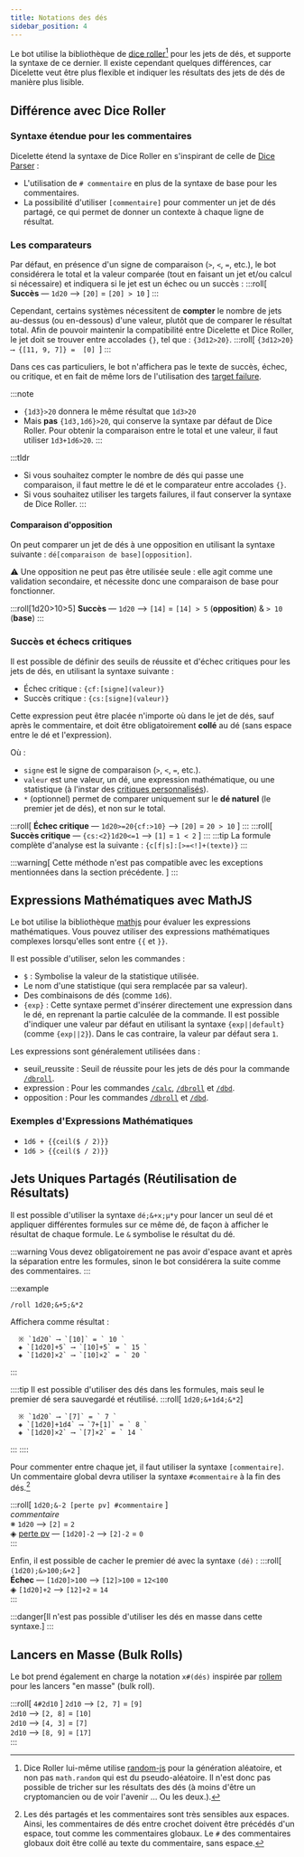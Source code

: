 ```yaml
---
title: Notations des dés
sidebar_position: 4
---
```




Le bot utilise la bibliothèque de [dice roller](https://dice-roller.github.io/documentation/)[^1] pour les jets de dés, et supporte la syntaxe de ce dernier.
Il existe cependant quelques différences, car Dicelette veut être plus flexible et indiquer les résultats des jets de dés de manière plus lisible.

## Différence avec Dice Roller
### Syntaxe étendue pour les commentaires

Dicelette étend la syntaxe de Dice Roller en s'inspirant de celle de [Dice Parser](https://invent.kde.org/rolisteam/rolisteam-diceparser/-/blob/master/HelpMe.md#comment) :
- L'utilisation de `# commentaire` en plus de la syntaxe de base pour les commentaires.
- La possibilité d'utiliser `[commentaire]` pour commenter un jet de dés partagé, ce qui permet de donner un contexte à chaque ligne de résultat.

### Les comparateurs

Par défaut, en présence d'un signe de comparaison (`>`, `<`, `=`, etc.), le bot considérera le total et la valeur comparée (tout en faisant un jet et/ou calcul si nécessaire) et indiquera si le jet est un échec ou un succès :
:::roll[ **Succès** — `1d20` ⟶ `[20]` = `[20] > 10` ]
:::

Cependant, certains systèmes nécessitent de **compter** le nombre de jets au-dessus (ou en-dessous) d'une valeur, plutôt que de comparer le résultat total.
Afin de pouvoir maintenir la compatibilité entre Dicelette et Dice Roller, le jet doit se trouver entre accolades `{}`, tel que : `{3d12>20}`.
:::roll[ `{3d12>20} ⟶ {[11, 9, 7]} =  [0] `]
:::

Dans ces cas particuliers, le bot n'affichera pas le texte de succès, échec, ou critique, et en fait de même lors de l'utilisation des [target failure](https://dice-roller.github.io/documentation/guide/notation/group-rolls.html#target-failure-dice-pool).

:::note
- `{1d3}>20` donnera le même résultat que `1d3>20`
- Mais **pas** `{1d3,1d6}>20`, qui conserve la syntaxe par défaut de Dice Roller. Pour obtenir la comparaison entre le total et une valeur, il faut utiliser `1d3+1d6>20`.
:::

:::tldr
- Si vous souhaitez compter le nombre de dés qui passe une comparaison, il faut mettre le dé et le comparateur entre accolades `{}`.
- Si vous souhaitez utiliser les targets failures, il faut conserver la syntaxe de Dice Roller.
:::

#### Comparaison d'opposition

On peut comparer un jet de dés à une opposition en utilisant la syntaxe suivante : `dé[comparaison de base][opposition]`.

⚠️ Une opposition ne peut pas être utilisée seule : elle agit comme une validation secondaire, et nécessite donc une comparaison de base pour fonctionner.

:::roll[1d20>10>5]
**Succès** — `1d20` ⟶ `[14]` = `[14] > 5` (__opposition__)  & `> 10` (__base__)
:::

### Succès et échecs critiques

Il est possible de définir des seuils de réussite et d'échec critiques pour les jets de dés, en utilisant la syntaxe suivante :
- <CL>Échec critique</CL> : `{cf:[signe](valeur)}`
- <CL>Succès critique</CL> : `{cs:[signe](valeur)}`

Cette expression peut être placée n'importe où dans le jet de dés, sauf après le commentaire, et doit être obligatoirement **collé** au dé (sans espace entre le dé et l'expression).

Où :
- `signe` est le signe de comparaison (`>`, `<`, `=`, etc.).
- `valeur` est une valeur, un dé, une expression mathématique, ou une statistique (à l'instar des [critiques personnalisés](./../sheet/model/critics.md#critiques-personnalisées)).
- `*` (optionnel) permet de comparer uniquement sur le **dé naturel** (le premier jet de dés), et non sur le total.

:::roll[ **Échec critique** — `1d20>=20{cf:>10}` ⟶ `[20]` = ` 20 > 10 ` ]
:::
:::roll[ **Succès critique** — `{cs:<2}1d20<=1` ⟶ `[1]` = ` 1 < 2 ` ]
:::
:::tip
La formule complète d'analyse est la suivante : `{c[f|s]:[>=<!]+(texte)}`
:::

:::warning[ Cette méthode n'est pas compatible avec les exceptions mentionnées dans la section précédente. ]
:::
## Expressions Mathématiques avec MathJS

Le bot utilise la bibliothèque [mathjs](https://mathjs.org/) pour évaluer les expressions mathématiques. Vous pouvez utiliser des expressions mathématiques complexes lorsqu'elles sont entre `{{` et `}}`.

Il est possible d'utiliser, selon les commandes :
- `$` : Symbolise la valeur de la statistique utilisée.
- Le nom d'une statistique (qui sera remplacée par sa valeur).
- Des combinaisons de dés (comme `1d6`).
- `{exp}` : Cette syntaxe permet d'insérer directement une expression dans le dé, en reprenant la partie calculée de la commande. Il est possible d'indiquer une valeur par défaut en utilisant la syntaxe `{exp||default}` (comme `{exp||2}`). Dans le cas contraire, la valeur par défaut sera `1`.

Les expressions sont généralement utilisées dans :
- <CL>seuil_reussite</CL> : Seuil de réussite pour les jets de dés pour la commande [`/dbroll`](../usage/model/dice.mdx#dbroll-dbroll).
- <CL>expression</CL> : Pour les commandes [`/calc`](../usage/model/calc.mdx#basé-sur-des-statistiques-calc), [`/dbroll`](../usage/model/dice.mdx#dbroll-dbroll) et [`/dbd`](../usage/model/dice.mdx#dbd-dbd).
- <CL>opposition</CL> : Pour les commandes [`/dbroll`](../usage/model/dice.mdx#dbroll-dbroll) et [`/dbd`](../usage/model/dice.mdx#dbd-dbd).

### Exemples d'Expressions Mathématiques

- `1d6 + {{ceil($ / 2)}}`
- `1d6 > {{ceil($ / 2)}}`

## Jets Uniques Partagés (Réutilisation de Résultats)

Il est possible d'utiliser la syntaxe `dé;&+x;µ*y` pour lancer un seul dé et appliquer différentes formules sur ce même dé, de façon à afficher le résultat de chaque formule. Le `&` symbolise le résultat du dé.

:::warning
Vous devez obligatoirement ne pas avoir d'espace avant et après la séparation entre les formules, sinon le bot considérera la suite comme des commentaires.
:::

:::example
```
/roll 1d20;&+5;&*2
```
Affichera comme résultat :
```
  ※ `1d20` ⟶ `[10]` = ` 10 `  
  ◈ `[1d20]+5` ⟶ `[10]+5` = ` 15 `  
  ◈ `[1d20]×2` ⟶ `[10]×2` = ` 20 `  
```
:::

::::tip
Il est possible d'utiliser des dés dans les formules, mais seul le premier dé sera sauvegardé et réutilisé.
:::roll[ `1d20;&+1d4;&*2`]
```
  ※ `1d20` ⟶ `[7]` = ` 7 `  
  ◈ `[1d20]+1d4` ⟶ `7+[1]` = ` 8 `  
  ◈ `[1d20]×2` ⟶ `[7]×2` = ` 14 `  
```
:::
::::

Pour commenter entre chaque jet, il faut utiliser la syntaxe `[commentaire]`. Un commentaire global devra utiliser la syntaxe `#commentaire` à la fin des dés.[^2]

:::roll[ `1d20;&-2 [perte pv] #commentaire` ]  
*commentaire*  
  ※ `1d20` ⟶ `[2]` = ` 2 `  
  ◈ <u>perte pv</u> — `[1d20]-2` ⟶ `[2]-2` = ` 0 `  
:::

Enfin, il est possible de cacher le premier dé avec la syntaxe `(dé)` :
:::roll[ `(1d20);&>100;&+2` ]  
  **Échec** — `[1d20]>100` ⟶ `[12]>100` = ` 12<100 `  
  ◈ `[1d20]+2` ⟶ `[12]+2` = ` 14 `  
:::

:::danger[Il n'est pas possible d'utiliser les dés en masse dans cette syntaxe.]
:::

## Lancers en Masse (Bulk Rolls)

Le bot prend également en charge la notation `x#(dés)` inspirée par [rollem](https://rollem.rocks/docs/v1-syntax/bulk-rolling) pour les lancers "en masse" (bulk roll).

:::roll[ `4#2d10` ]
  `2d10` ⟶ `[2, 7]` = ` [9] `  
  `2d10` ⟶ `[2, 8]` = ` [10] `  
  `2d10` ⟶ `[4, 3]` = ` [7] `  
  `2d10` ⟶ `[8, 9]` = ` [17] `  
:::

[^1]: Dice Roller lui-même utilise [random-js](https://www.npmjs.com/package/random-js) pour la génération aléatoire, et non pas `math.random` qui est du pseudo-aléatoire. Il n'est donc pas possible de tricher sur les résultats des dés (à moins d'être un cryptomancien ou de voir l'avenir … Ou les deux.).
[^2]: Les dés partagés et les commentaires sont très sensibles aux espaces. Ainsi, les commentaires de dés entre crochet doivent être précédés d'un espace, tout comme les commentaires globaux. Le `#` des commentaires globaux doit être collé au texte du commentaire, sans espace.